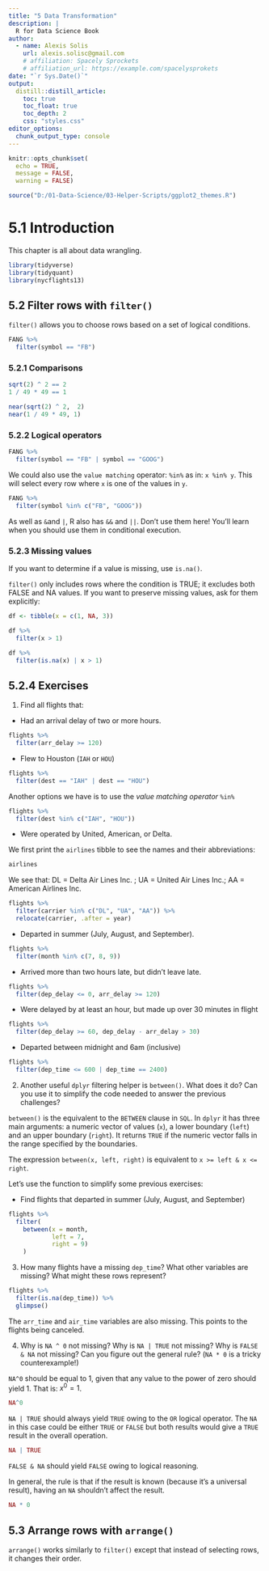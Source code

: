 ```yaml
---
title: "5 Data Transformation"
description: |
  R for Data Science Book
author:
  - name: Alexis Solis
    url: alexis.solisc@gmail.com
    # affiliation: Spacely Sprockets
    # affiliation_url: https://example.com/spacelysprokets
date: "`r Sys.Date()`"
output: 
  distill::distill_article:
    toc: true
    toc_float: true
    toc_depth: 2
    css: "styles.css"
editor_options: 
  chunk_output_type: console
---
```


```r
knitr::opts_chunk$set(
  echo = TRUE,
  message = FALSE,
  warning = FALSE)

source("D:/01-Data-Science/03-Helper-Scripts/ggplot2_themes.R")
```

# 5.1 Introduction

This chapter is all about data wrangling.

```r
library(tidyverse)
library(tidyquant)
library(nycflights13)
```

## 5.2 Filter rows with `filter()`

`filter()` allows you to choose rows based on a set of logical conditions.

```r
FANG %>% 
  filter(symbol == "FB")
```

### 5.2.1 Comparisons

```r
sqrt(2) ^ 2 == 2
1 / 49 * 49 == 1
```

```r
near(sqrt(2) ^ 2,  2)
near(1 / 49 * 49, 1)
```

### 5.2.2 Logical operators

```r
FANG %>% 
  filter(symbol == "FB" | symbol == "GOOG")
```

We could also use the `value matching` operator: `%in%` as in: `x %in% y`. This will select every row where `x` is one of the values in `y`.

```r
FANG %>% 
  filter(symbol %in% c("FB", "GOOG"))
```

As well as `&`and `|`, R also has `&&` and `||`. Don't use them here! You'll learn when you should use them in conditional execution.

### 5.2.3 Missing values

If you want to determine if a value is missing, use `is.na()`.

`filter()` only includes rows where the condition is TRUE; it excludes both FALSE and NA values. If you want to preserve missing values, ask for them explicitly:

```r
df <- tibble(x = c(1, NA, 3))

df %>% 
  filter(x > 1)

df %>% 
  filter(is.na(x) | x > 1)
```

## 5.2.4 Exercises

1.  Find all flights that:

-   Had an arrival delay of two or more hours.

```r
flights %>% 
  filter(arr_delay >= 120)
```

-   Flew to Houston (`IAH` or `HOU`)

```r
flights %>% 
  filter(dest == "IAH" | dest == "HOU")
```

Another options we have is to use the *value matching operator* `%in%`

```r
flights %>% 
  filter(dest %in% c("IAH", "HOU"))
```

-   Were operated by United, American, or Delta.

We first print the `airlines` tibble to see the names and their abbreviations:

```r
airlines
```

We see that: DL = Delta Air Lines Inc. ; UA = United Air Lines Inc.; AA = American Airlines Inc.

```r
flights %>% 
  filter(carrier %in% c("DL", "UA", "AA")) %>% 
  relocate(carrier, .after = year)
```

-   Departed in summer (July, August, and September).

```r
flights %>% 
  filter(month %in% c(7, 8, 9))
```

-   Arrived more than two hours late, but didn't leave late.

```r
flights %>% 
  filter(dep_delay <= 0, arr_delay >= 120)
```

-   Were delayed by at least an hour, but made up over 30 minutes in flight

```r
flights %>% 
  filter(dep_delay >= 60, dep_delay - arr_delay > 30)
```

-   Departed between midnight and 6am (inclusive)

```r
flights %>% 
  filter(dep_time <= 600 | dep_time == 2400)
```


2.  Another useful `dplyr` filtering helper is `between()`. What does it do? Can you use it to simplify the code needed to answer the previous challenges?

`between()` is the equivalent to the `BETWEEN` clause in `SQL`. In `dplyr` it has three main arguments: a numeric vector of values (`x`), a lower boundary (`left`) and an upper boundary (`right`). It returns `TRUE` if the numeric vector falls in the range specified by the boundaries.

The expression `between(x, left, right)` is equivalent to `x >= left & x <= right`.

Let's use the function to simplify some previous exercises:

- Find flights that departed in summer (July, August, and September)

```r
flights %>%
  filter(
    between(x = month, 
            left = 7, 
            right = 9)
    )
```


3. How many flights have a missing `dep_time`? What other variables are missing? What might these rows represent?

```r
flights %>% 
  filter(is.na(dep_time)) %>% 
  glimpse()
```

The `arr_time` and `air_time` variables are also missing. This points to the flights being canceled.

4. Why is `NA ^ 0` not missing? Why is `NA | TRUE` not missing? Why is `FALSE & NA` not missing? Can you figure out the general rule? (`NA * 0` is a tricky counterexample!)

`NA^0` should be equal to 1, given that any value to the power of  zero should yield 1. That is: $x^0 = 1$.

```r
NA^0
```

`NA | TRUE` should always yield `TRUE` owing to the `OR` logical operator. The `NA` in this case could be either `TRUE` or `FALSE` but both results would give a `TRUE` result in the overall operation.

```r
NA | TRUE
```

`FALSE & NA` should yield `FALSE` owing to logical reasoning.

In general, the rule is that if the result is known (because it's a universal result), having an `NA` shouldn't affect the result.

```r
NA * 0
```


## 5.3 Arrange rows with `arrange()`

`arrange()` works similarly to `filter()` except that instead of selecting rows, it changes their order.